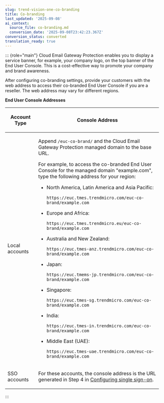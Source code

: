 ```yaml
---
slug: trend-vision-one-co-branding
title: Co-branding
last_updated: '2025-09-08'
ai_context:
  source_file: co-branding.md
  conversion_date: '2025-09-08T23:42:23.367Z'
conversion_status: converted
translation_ready: true
---
```


::: {role="main"}
Cloud Email Gateway Protection enables you to display a service banner, for example, your company logo, on the top banner of the End User Console. This is a cost-effective way to promote your company and brand awareness.

After configuring co-branding settings, provide your customers with the web address to access their co-branded End User Console if you are a reseller. The web address may vary for different regions.

**End User Console Addresses**

<table>
<colgroup>
<col style="width: 20%" />
<col style="width: 80%" />
</colgroup>
<thead>
<tr>
<th><p>Account Type</p></th>
<th><p>Console Address</p></th>
</tr>
</thead>
<tbody>
<tr>
<td><p>Local accounts</p></td>
<td><p>Append <code>/euc-co-brand/</code> and the Cloud Email Gateway Protection managed domain to the base URL.</p>
<p>For example, to access the co-branded End User Console for the managed domain "example.com", type the following address for your region:</p>
<ul>
<li><p>North America, Latin America and Asia Pacific:</p>
<p><code>https://euc.tmes.trendmicro.com/euc-co-brand/example.com</code></p></li>
<li><p>Europe and Africa:</p>
<p><code>https://euc.tmes.trendmicro.eu/euc-co-brand/example.com</code></p></li>
<li><p>Australia and New Zealand:</p>
<p><code>https://euc.tmes-anz.trendmicro.com/euc-co-brand/example.com</code></p></li>
<li><p>Japan:</p>
<p><code>https://euc.tmems-jp.trendmicro.com/euc-co-brand/example.com</code></p></li>
<li><p>Singapore:</p>
<p><code>https://euc.tmes-sg.trendmicro.com/euc-co-brand/example.com</code></p></li>
<li><p>India:</p>
<p><code>https://euc.tmes-in.trendmicro.com/euc-co-brand/example.com</code></p></li>
<li><p>Middle East (UAE):</p>
<p><code>https://euc.tmes-uae.trendmicro.com/euc-co-brand/example.com</code></p></li>
</ul></td>
</tr>
<tr>
<td><p>SSO accounts</p></td>
<td><p>For these accounts, the console address is the URL generated in Step 4 in <a href="trend-vision-one-configuring-sso-email-security">Configuring single sign-on</a>.</p></td>
</tr>
</tbody>
</table>
:::
